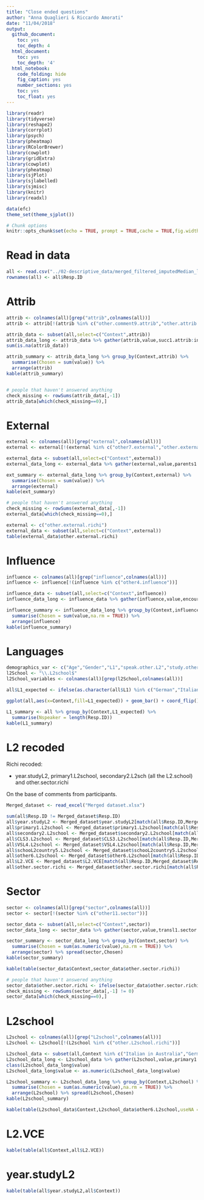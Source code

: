 ```yaml
---
title: "Close ended questions"
author: "Anna Quaglieri & Riccardo Amorati"
date: "11/04/2018"
output:
  github_document:
    toc: yes
    toc_depth: 4
  html_document:
    toc: yes
    toc_depth: '4'
  html_notebook:
    code_folding: hide
    fig_caption: yes
    number_sections: yes
    toc: yes
    toc_float: yes
---
```


```r
library(readr)
library(tidyverse)
library(reshape2)
library(corrplot)
library(psych)
library(pheatmap)
library(RColorBrewer)
library(cowplot)
library(gridExtra)
library(cowplot)
library(pheatmap)
library(sjPlot)
library(sjlabelled)
library(sjmisc)
library(knitr)
library(readxl)

data(efc)
theme_set(theme_sjplot())

# Chunk options
knitr::opts_chunk$set(echo = TRUE, prompt = TRUE,cache = TRUE,fig.width = 10,fig.height = 8)

```

# Read in data

```r
all <- read.csv("../02-descriptive_data/merged_filtered_imputedMedian_likertNumber.csv")
rownames(all) <- all$Resp.ID
```

# Attrib

```r
attrib <- colnames(all)[grep("attrib",colnames(all))]
attrib <- attrib[!(attrib %in% c("other.comment9.attrib","other.attrib.richi"))]

attrib_data <- subset(all,select=c("Context",attrib))
attrib_data_long <- attrib_data %>% gather(attrib,value,succ1.attrib:interesting8.attrib)
sum(is.na(attrib_data))

attrib_summary <- attrib_data_long %>% group_by(Context,attrib) %>%
  summarise(Chosen = sum(value)) %>%
  arrange(attrib)
kable(attrib_summary)


# people that haven't answered anything
check_missing <- rowSums(attrib_data[,-1])
attrib_data[which(check_missing==0),]
```


# External

```r
external <- colnames(all)[grep("external",colnames(all))]
external <- external[!(external %in% c("other7.external","other.external.richi"))]

external_data <- subset(all,select=c("Context",external))
external_data_long <- external_data %>% gather(external,value,parents1.external:noextern6.external)

ext_summary <- external_data_long %>% group_by(Context,external) %>%
  summarise(Chosen = sum(value)) %>%
  arrange(external)
kable(ext_summary)

# people that haven't answered anything
check_missing <- rowSums(external_data[,-1])
external_data[which(check_missing==0),]
```


```r
external <- c("other.external.richi")
external_data <- subset(all,select=c("Context",external))
table(external_data$other.external.richi)
```

# Influence

```r
influence <- colnames(all)[grep("influence",colnames(all))]
influence <- influence[!(influence %in% c("other4.influence"))]

influence_data <- subset(all,select=c("Context",influence))
influence_data_long <- influence_data %>% gather(influence,value,encouragement1.influence:pressure3.influence)

influence_summary <- influence_data_long %>% group_by(Context,influence) %>%
  summarise(Chosen = sum(value,na.rm = TRUE)) %>%
  arrange(influence)
kable(influence_summary)
```


# Languages

```r
demographics_var <- c("Age","Gender","L1","speak.other.L2","study.other.L2","origins","year.studyL2","other5.other.ways","degree","roleL2.degree","study.year","prof","L2.VCE","uni1.year","Context")
l2School <- "\\.L2school$"
l2School_variables <- colnames(all)[grep(l2School,colnames(all))]

all$L1_expected <- ifelse(as.character(all$L1) %in% c("German","Italian","English"),as.character(all$L1),"other")

ggplot(all,aes(x=Context,fill=L1_expected)) + geom_bar() + coord_flip() + ggtitle("First Language") + labs(y="N. of participants",x="") + theme_bw()

L1_summary <- all %>% group_by(Context,L1_expected) %>%
  summarise(Nspeaker = length(Resp.ID)) 
kable(L1_summary)
```


# L2 recoded

Richi recoded:

- year.studyL2, primary1.L2school, secondary2.L2sch (all the L2.school) and other.sector.richi

On the base of comments from participants.

```r
Merged_dataset <- read_excel("Merged dataset.xlsx")

sum(all$Resp.ID != Merged_dataset$Resp.ID)
all$year.studyL2 <- Merged_dataset$year.studyL2[match(all$Resp.ID,Merged_dataset$Resp.ID)]
all$primary1.L2school <- Merged_dataset$primary1.L2school[match(all$Resp.ID,Merged_dataset$Resp.ID)]
all$secondary2.L2school <- Merged_dataset$secondary2.L2school[match(all$Resp.ID,Merged_dataset$Resp.ID)]
all$CLS3.L2school <- Merged_dataset$CLS3.L2school[match(all$Resp.ID,Merged_dataset$Resp.ID)]
all$VSL4.L2school <- Merged_dataset$VSL4.L2school[match(all$Resp.ID,Merged_dataset$Resp.ID)]
all$schooL2country5.L2school <- Merged_dataset$schooL2country5.L2school[match(all$Resp.ID,Merged_dataset$Resp.ID)]
all$other6.L2school <- Merged_dataset$other6.L2school[match(all$Resp.ID,Merged_dataset$Resp.ID)]
all$L2.VCE <- Merged_dataset$L2.VCE[match(all$Resp.ID,Merged_dataset$Resp.ID)]
all$other.sector.richi <- Merged_dataset$other.sector.richi[match(all$Resp.ID,Merged_dataset$Resp.ID)]
```

# Sector

```r
sector <- colnames(all)[grep("sector",colnames(all))]
sector <- sector[!(sector %in% c("other11.sector"))]

sector_data <- subset(all,select=c("Context",sector))
sector_data_long <- sector_data %>% gather(sector,value,transl1.sector:Notsure10.sector)

sector_summary <- sector_data_long %>% group_by(Context,sector) %>%
  summarise(Chosen = sum(as.numeric(value),na.rm = TRUE)) %>%
  arrange(sector) %>% spread(sector,Chosen)
kable(sector_summary)

kable(table(sector_data$Context,sector_data$other.sector.richi))

# people that haven't answered anything
sector_data$other.sector.richi <- ifelse(sector_data$other.sector.richi %in% "NA",0,sector_data$other.sector.richi)
check_missing <- rowSums(sector_data[,-1] != 0)
sector_data[which(check_missing==0),]
```


# L2school

```r
L2school <- colnames(all)[grep("L2school",colnames(all))]
L2school <- L2school[!(L2school %in% c("other.L2school.richi"))]

L2school_data <- subset(all,Context %in% c("Italian in Australia","German in Australia"),select=c("Context",L2school))
L2school_data_long <- L2school_data %>% gather(L2school,value,primary1.L2school:schooL2country5.L2school)
class(L2school_data_long$value)
L2school_data_long$value <- as.numeric(L2school_data_long$value)

L2school_summary <- L2school_data_long %>% group_by(Context,L2school) %>%
  summarise(Chosen = sum(as.numeric(value),na.rm = TRUE)) %>%
  arrange(L2school) %>% spread(L2school,Chosen)
kable(L2school_summary)

kable(table(L2school_data$Context,L2school_data$other6.L2school,useNA = "always"))
```

# L2.VCE

```r
kable(table(all$Context,all$L2.VCE))
```

# year.studyL2

```r
kable(table(all$year.studyL2,all$Context))
```

